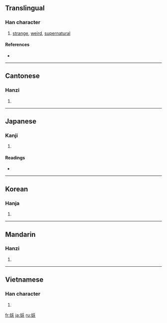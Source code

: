 ==Translingual==

===Han character===
{{Han char|rn=38|rad=女|as=04|sn=7|four=4243<sub>4</sub>|canj=女竹大 (VHK)|ids=⿰[[女]][[夭]]}}

# [[strange]], [[weird]], [[supernatural]]

====References====
* {{Han ref|kx=0256.200|dkj=06086|dj=0520.180|hdz=21031.070|uh=5996|ud=22934|bh=A7AF|bd=42927}}

----

==Cantonese==

===Hanzi===
{{yue-hanzi|jyut=|y=yiu2}}

# {{defn|Cantonese|sort=女04}}

----

==Japanese==

===Kanji===
{{ja-kanji|grade=|rs=女04}}

# {{defn|Japanese}}

====Readings====
* {{ja-readings|on=[[よう]] (yō)|kun=[[なまめく]] (namameku)}}

----

==Korean==

===Hanja===
{{ko-hanja|hangeul=요|rv=yo|mr=yo}}

# {{defn|Korean|sort=女04}}

----

==Mandarin==

===Hanzi===
{{cmn-hanzi|pin=[[yāo]] ([[yao1]])|wg=yao<sup>1</sup>}}

# {{defn|Mandarin|sort=女04}}

----

==Vietnamese==

===Han character===
{{vi-hantu|[[yêu]], [[èo]]|rs=女04}}

# {{defn|Vietnamese|sort=女04}}

[[fr:妖]]
[[ja:妖]]
[[ru:妖]]